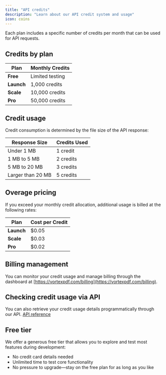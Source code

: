 ```yaml
---
title: "API credits"
description: "Learn about our API credit system and usage"
icon: coins
---
```


Each plan includes a specific number of credits per month that can be used for API requests.

## Credits by plan

| Plan       | Monthly Credits |
| ---------- | --------------- |
| **Free**   | Limited testing |
| **Launch** | 1,000 credits   |
| **Scale**  | 10,000 credits  |
| **Pro**    | 50,000 credits  |

## Credit usage

Credit consumption is determined by the file size of the API response:

| Response Size     | Credits Used |
| ----------------- | ------------ |
| Under 1 MB        | 1 credit     |
| 1 MB to 5 MB      | 2 credits    |
| 5 MB to 20 MB     | 3 credits    |
| Larger than 20 MB | 5 credits    |

## Overage pricing

If you exceed your monthly credit allocation, additional usage is billed at the following rates:

| Plan       | Cost per Credit |
| ---------- | --------------- |
| **Launch** | $0.05           |
| **Scale**  | $0.03           |
| **Pro**    | $0.02           |

## Billing management

You can monitor your credit usage and manage billing through the dashboard at [https://vortexpdf.com/billing](https://vortexpdf.com/billing).

## Checking credit usage via API

You can also retrieve your credit usage details programmatically through our API.
[API reference](/api-reference/credits/get-credits-usage)

## Free tier

We offer a generous free tier that allows you to explore and test most features during development:

- No credit card details needed
- Unlimited time to test core functionality
- No pressure to upgrade—stay on the free plan for as long as you like
